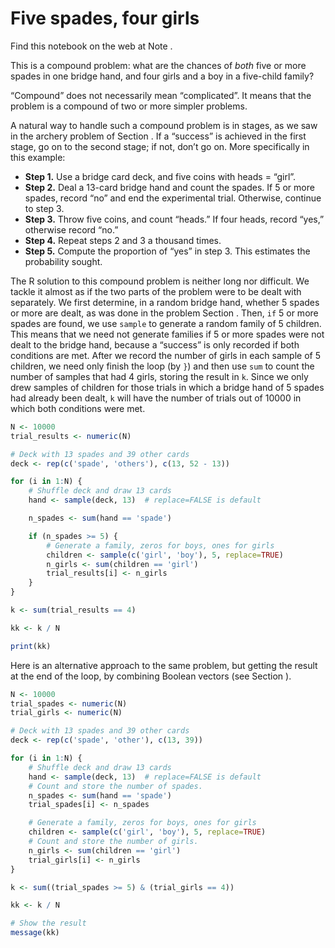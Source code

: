 # Five spades, four girls


Find this notebook on the web at Note .

This is a compound problem: what are the chances of *both* five or more
spades in one bridge hand, and four girls and a boy in a five-child
family?

“Compound” does not necessarily mean “complicated”. It means that the
problem is a compound of two or more simpler problems.

A natural way to handle such a compound problem is in stages, as we saw
in the archery problem of Section . If a “success” is achieved in the
first stage, go on to the second stage; if not, don’t go on. More
specifically in this example:

- **Step 1.** Use a bridge card deck, and five coins with heads =
  “girl”.
- **Step 2.** Deal a 13-card bridge hand and count the spades. If 5 or
  more spades, record “no” and end the experimental trial. Otherwise,
  continue to step 3.
- **Step 3.** Throw five coins, and count “heads.” If four heads, record
  “yes,” otherwise record “no.”
- **Step 4.** Repeat steps 2 and 3 a thousand times.
- **Step 5.** Compute the proportion of “yes” in step 3. This estimates
  the probability sought.

The R solution to this compound problem is neither long nor difficult.
We tackle it almost as if the two parts of the problem were to be dealt
with separately. We first determine, in a random bridge hand, whether 5
spades or more are dealt, as was done in the problem Section . Then,
`if` 5 or more spades are found, we use `sample` to generate a random
family of 5 children. This means that we need not generate families if 5
or more spades were not dealt to the bridge hand, because a “success” is
only recorded if both conditions are met. After we record the number of
girls in each sample of 5 children, we need only finish the loop (by
`}`) and then use `sum` to count the number of samples that had 4 girls,
storing the result in `k`. Since we only drew samples of children for
those trials in which a bridge hand of 5 spades had already been dealt,
`k` will have the number of trials out of 10000 in which both conditions
were met.

```r
N <- 10000
trial_results <- numeric(N)

# Deck with 13 spades and 39 other cards
deck <- rep(c('spade', 'others'), c(13, 52 - 13))

for (i in 1:N) {
    # Shuffle deck and draw 13 cards
    hand <- sample(deck, 13)  # replace=FALSE is default

    n_spades <- sum(hand == 'spade')

    if (n_spades >= 5) {
        # Generate a family, zeros for boys, ones for girls
        children <- sample(c('girl', 'boy'), 5, replace=TRUE)
        n_girls <- sum(children == 'girl')
        trial_results[i] <- n_girls
    }
}

k <- sum(trial_results == 4)

kk <- k / N

print(kk)
```

Here is an alternative approach to the same problem, but getting the
result at the end of the loop, by combining Boolean vectors (see
Section ).

```r
N <- 10000
trial_spades <- numeric(N)
trial_girls <- numeric(N)

# Deck with 13 spades and 39 other cards
deck <- rep(c('spade', 'other'), c(13, 39))

for (i in 1:N) {
    # Shuffle deck and draw 13 cards
    hand <- sample(deck, 13)  # replace=FALSE is default
    # Count and store the number of spades.
    n_spades <- sum(hand == 'spade')
    trial_spades[i] <- n_spades

    # Generate a family, zeros for boys, ones for girls
    children <- sample(c('girl', 'boy'), 5, replace=TRUE)
    # Count and store the number of girls.
    n_girls <- sum(children == 'girl')
    trial_girls[i] <- n_girls
}

k <- sum((trial_spades >= 5) & (trial_girls == 4))

kk <- k / N

# Show the result
message(kk)
```
